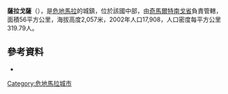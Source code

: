 '''薩拉戈薩'''（{{lang-es|Zaragoza}}），是[[危地馬拉|危地馬拉]]的城鎮，位於該國中部，由[[奇馬爾特南戈省|奇馬爾特南戈省]]負責管轄，面積56平方公里，海拔高度2,057米，2002年人口17,908，人口密度每平方公里319.79人。

==參考資料==
*{{cite web|url=http://www.zaragoza.es/ciudad/zaragozainternacional/en/hermanamientos.htm |title=Cities twinned with Zaragoza. Zaragoza City Hall |publisher=Zaragoza.es |date= |accessdate=2011-04-10}}

{{coord|14|39|N|90|53|W|display=title|region:GT_type:city_source:GNS-enwiki}}

{{Guatemala-geo-stub}}
[[Category:危地馬拉城市|Category:危地馬拉城市]]